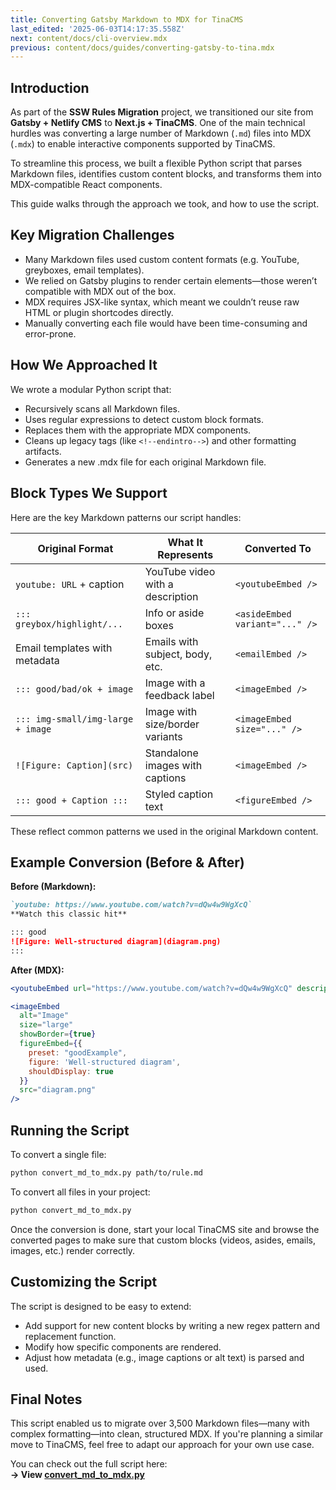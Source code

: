 ```yaml
---
title: Converting Gatsby Markdown to MDX for TinaCMS
last_edited: '2025-06-03T14:17:35.558Z'
next: content/docs/cli-overview.mdx
previous: content/docs/guides/converting-gatsby-to-tina.mdx
---
```


## Introduction

As part of the **SSW Rules Migration** project, we transitioned our site from **Gatsby + Netlify CMS** to **Next.js + TinaCMS**. One of the main technical hurdles was converting a large number of Markdown (`.md`) files into MDX (`.mdx`) to enable interactive components supported by TinaCMS.

To streamline this process, we built a flexible Python script that parses Markdown files, identifies custom content blocks, and transforms them into MDX-compatible React components.

This guide walks through the approach we took, and how to use the script.

## Key Migration Challenges

* Many Markdown files used custom content formats (e.g. YouTube, greyboxes, email templates).
* We relied on Gatsby plugins to render certain elements—those weren’t compatible with MDX out of the box.
* MDX requires JSX-like syntax, which meant we couldn’t reuse raw HTML or plugin shortcodes directly.
* Manually converting each file would have been time-consuming and error-prone.

## How We Approached It

We wrote a modular Python script that:

* Recursively scans all Markdown files.
* Uses regular expressions to detect custom block formats.
* Replaces them with the appropriate MDX components.
* Cleans up legacy tags (like `<!--endintro-->`) and other formatting artifacts.
* Generates a new .mdx file for each original Markdown file.

## Block Types We Support

Here are the key Markdown patterns our script handles:

| Original Format                   | What It Represents               | Converted To                   |
| --------------------------------- | -------------------------------- | ------------------------------ |
| `youtube: URL` + caption          | YouTube video with a description | `<youtubeEmbed />`             |
| `::: greybox/highlight/...`       | Info or aside boxes              | `<asideEmbed variant="..." />` |
| Email templates with metadata     | Emails with subject, body, etc.  | `<emailEmbed />`               |
| `::: good/bad/ok + image`         | Image with a feedback label      | `<imageEmbed />`               |
| `::: img-small/img-large + image` | Image with size/border variants  | `<imageEmbed size="..." />`    |
| `![Figure: Caption](src)`         | Standalone images with captions  | `<imageEmbed />`               |
| `::: good + Caption :::`          | Styled caption text              | `<figureEmbed />`              |

These reflect common patterns we used in the original Markdown content.

## Example Conversion (Before & After)

**Before (Markdown):**

```markdown
`youtube: https://www.youtube.com/watch?v=dQw4w9WgXcQ`
**Watch this classic hit**

::: good
![Figure: Well-structured diagram](diagram.png)
:::
```

**After (MDX):**

```jsx
<youtubeEmbed url="https://www.youtube.com/watch?v=dQw4w9WgXcQ" description="Watch this classic hit" />

<imageEmbed
  alt="Image"
  size="large"
  showBorder={true}
  figureEmbed={{
    preset: "goodExample",
    figure: 'Well-structured diagram',
    shouldDisplay: true
  }}
  src="diagram.png"
/>

```

## Running the Script

To convert a single file:

```bash
python convert_md_to_mdx.py path/to/rule.md
```

To convert all files in your project:

```bash
python convert_md_to_mdx.py
```

Once the conversion is done, start your local TinaCMS site and browse the converted pages to make sure that custom blocks (videos, asides, emails, images, etc.) render correctly.

## Customizing the Script

The script is designed to be easy to extend:

* Add support for new content blocks by writing a new regex pattern and replacement function.
* Modify how specific components are rendered.
* Adjust how metadata (e.g., image captions or alt text) is parsed and used.

## Final Notes

This script enabled us to migrate over 3,500 Markdown files—many with complex formatting—into clean, structured MDX. If you're planning a similar move to TinaCMS, feel free to adapt our approach for your own use case.

You can check out the full script here:\
**→ View [convert\_md\_to\_mdx.py](https://github.com/SSWConsulting/SSW.Rules.Content/blob/tina/main/scripts/tina-migration/convert-rule-md-to-mdx.py)**
